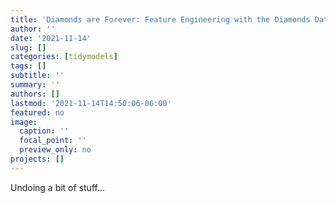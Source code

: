 ```yaml
---
title: 'Diamonds are Forever: Feature Engineering with the Diamonds Dataset'
author: ''
date: '2021-11-14'
slug: []
categories: [tidymodels]
tags: []
subtitle: ''
summary: ''
authors: []
lastmod: '2021-11-14T14:50:06-06:00'
featured: no
image:
  caption: ''
  focal_point: ''
  preview_only: no
projects: []
---
```


Undoing a bit of stuff...

